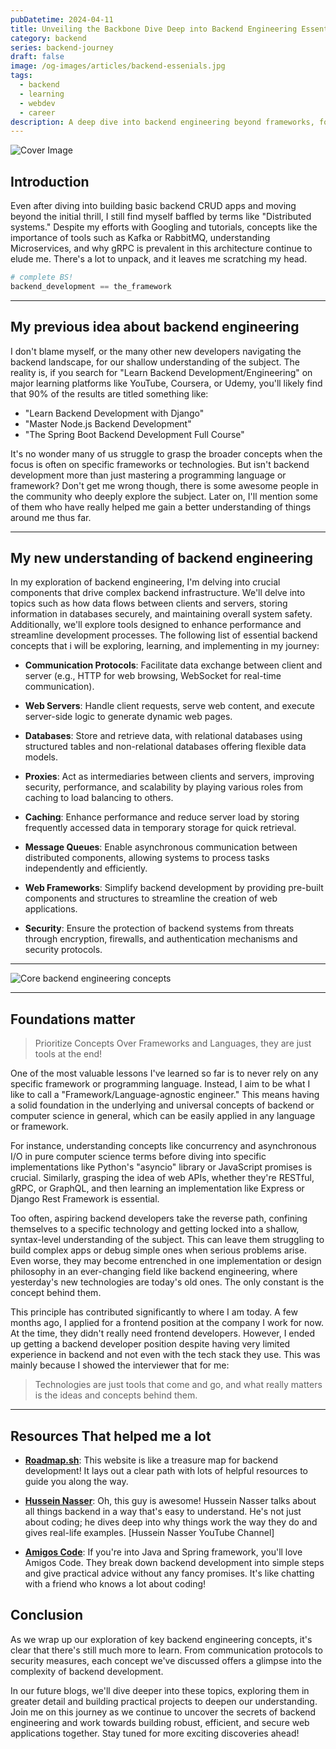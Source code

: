 ```yaml
---
pubDatetime: 2024-04-11
title: Unveiling the Backbone Dive Deep into Backend Engineering Essentials!
category: backend
series: backend-journey
draft: false
image: /og-images/articles/backend-essenials.jpg
tags:
  - backend
  - learning
  - webdev
  - career
description: A deep dive into backend engineering beyond frameworks, focusing on core concepts like communication protocols, databases, security, and scalability.
---
```


![Cover Image](/og-images/articles/backend-essenials.jpg)

## Introduction

Even after diving into building basic backend CRUD apps and moving beyond the initial thrill, I still find myself baffled by terms like "Distributed systems." Despite my efforts with Googling and tutorials, concepts like the importance of tools such as Kafka or RabbitMQ, understanding Microservices, and why gRPC is prevalent in this architecture continue to elude me. There's a lot to unpack, and it leaves me scratching my head.

```python
# complete BS!
backend_development == the_framework
```

---

## My previous idea about backend engineering

I don't blame myself, or the many other new developers navigating the backend landscape, for our shallow understanding of the subject. The reality is, if you search for "Learn Backend Development/Engineering" on major learning platforms like YouTube, Coursera, or Udemy, you'll likely find that 90% of the results are titled something like:

- "Learn Backend Development with Django"
- "Master Node.js Backend Development"
- "The Spring Boot Backend Development Full Course"

It's no wonder many of us struggle to grasp the broader concepts when the focus is often on specific frameworks or technologies. But isn't backend development more than just mastering a programming language or framework? Don't get me wrong though, there is some awesome people in the community who deeply explore the subject. Later on, I'll mention some of them who have really helped me gain a better understanding of things around me thus far.

---

## My new understanding of backend engineering

In my exploration of backend engineering, I'm delving into crucial components that drive complex backend infrastructure. We'll delve into topics such as how data flows between clients and servers, storing information in databases securely, and maintaining overall system safety. Additionally, we'll explore tools designed to enhance performance and streamline development processes.
The following list of essential backend concepts that i will be exploring, learning, and implementing in my journey:

- **Communication Protocols**:
  Facilitate data exchange between client and server (e.g., HTTP for web browsing, WebSocket for real-time communication).

- **Web Servers**:
  Handle client requests, serve web content, and execute server-side logic to generate dynamic web pages.

- **Databases**:
  Store and retrieve data, with relational databases using structured tables and non-relational databases offering flexible data models.

- **Proxies**:
  Act as intermediaries between clients and servers, improving security, performance, and scalability by playing various roles from caching to load balancing to others.

- **Caching**:
  Enhance performance and reduce server load by storing frequently accessed data in temporary storage for quick retrieval.

- **Message Queues**:
  Enable asynchronous communication between distributed components, allowing systems to process tasks independently and efficiently.

- **Web Frameworks**:
  Simplify backend development by providing pre-built components and structures to streamline the creation of web applications.

- **Security**:
  Ensure the protection of backend systems from threats through encryption, firewalls, and authentication mechanisms and security protocols.

---

![Core backend engineering concepts](https://dev-to-uploads.s3.amazonaws.com/uploads/articles/d8t76cay50onx4n1ft91.gif)

---

## Foundations matter

> Prioritize Concepts Over Frameworks and Languages, they are just tools at the end!

One of the most valuable lessons I've learned so far is to never rely on any specific framework or programming language. Instead, I aim to be what I like to call a "Framework/Language-agnostic engineer." This means having a solid foundation in the underlying and universal concepts of backend or computer science in general, which can be easily applied in any language or framework.

For instance, understanding concepts like concurrency and asynchronous I/O in pure computer science terms before diving into specific implementations like Python's "asyncio" library or JavaScript promises is crucial. Similarly, grasping the idea of web APIs, whether they're RESTful, gRPC, or GraphQL, and then learning an implementation like Express or Django Rest Framework is essential.

Too often, aspiring backend developers take the reverse path, confining themselves to a specific technology and getting locked into a shallow, syntax-level understanding of the subject. This can leave them struggling to build complex apps or debug simple ones when serious problems arise. Even worse, they may become entrenched in one implementation or design philosophy in an ever-changing field like backend engineering, where yesterday's new technologies are today's old ones. The only constant is the concept behind them.

This principle has contributed significantly to where I am today. A few months ago, I applied for a frontend position at the company I work for now. At the time, they didn't really need frontend developers. However, I ended up getting a backend developer position despite having very limited experience in backend and not even with the tech stack they use. This was mainly because I showed the interviewer that for me:

> Technologies are just tools that come and go, and what really matters is the ideas and concepts behind them.

---

## Resources That helped me a lot

- [**Roadmap.sh**](https://roadmap.sh/backend): This website is like a treasure map for backend development! It lays out a clear path with lots of helpful resources to guide you along the way.

- [**Hussein Nasser**](https://www.youtube.com/@hnasr): Oh, this guy is awesome! Hussein Nasser talks about all things backend in a way that's easy to understand. He's not just about coding; he dives deep into why things work the way they do and gives real-life examples.
  [Hussein Nasser YouTube Channel]

- [**Amigos Code**](https://www.youtube.com/@amigoscode): If you're into Java and Spring framework, you'll love Amigos Code. They break down backend development into simple steps and give practical advice without any fancy promises. It's like chatting with a friend who knows a lot about coding!

## Conclusion

As we wrap up our exploration of key backend engineering concepts, it's clear that there's still much more to learn. From communication protocols to security measures, each concept we've discussed offers a glimpse into the complexity of backend development.

In our future blogs, we'll dive deeper into these topics, exploring them in greater detail and building practical projects to deepen our understanding. Join me on this journey as we continue to uncover the secrets of backend engineering and work towards building robust, efficient, and secure web applications together. Stay tuned for more exciting discoveries ahead!
